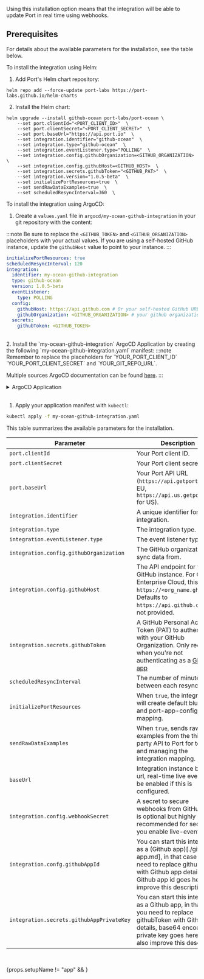 
<Tabs groupId="installation-methods" queryString="installation-methods">

<TabItem value="real-time-self-hosted" label="Kubernetes">

Using this installation option means that the integration will be able to update Port in real time using webhooks.

<h2>Prerequisites</h2>

<Prerequisites />

For details about the available parameters for the installation, see the table below.

<Tabs groupId="deploy" queryString="deploy">
<TabItem value="helm" label="Helm" default>
To install the integration using Helm:

1. Add Port's Helm chart repository:
```showLineNumbers
helm repo add --force-update port-labs https://port-labs.github.io/helm-charts
```
2. Install the Helm chart:
```showLineNumbers
helm upgrade --install github-ocean port-labs/port-ocean \
	--set port.clientId="<PORT_CLIENT_ID>"  \
	--set port.clientSecret="<PORT_CLIENT_SECRET>"  \
	--set port.baseUrl="https://api.port.io"  \
	--set integration.identifier="github-ocean"  \
	--set integration.type="github-ocean"  \
	--set integration.eventListener.type="POLLING"  \
	--set integration.config.githubOrganization=<GITHUB_ORGANIZATION>  \
	--set integration.config.githubHost=<GITHUB_HOST>  \
	--set integration.secrets.githubToken="<GITHUB_PAT>"  \
	--set integration.version="1.0.5-beta"  \
	--set initializePortResources=true  \
	--set sendRawDataExamples=true  \
	--set scheduledResyncInterval=360  \
```

<PortApiRegionTip/>

</TabItem>

<TabItem value="argocd" label="ArgoCD" default>
To install the integration using ArgoCD:

1. Create a `values.yaml` file in `argocd/my-ocean-github-integration` in your git repository with the content:

:::note
Be sure to replace the `<GITHUB_TOKEN>` and `<GITHUB_ORGANIZATION>` placeholders with your actual values. If you are using a self-hosted GitHub instance, update the `githubHost` value to point to your instance.
:::

```yaml showLineNumbers
initializePortResources: true
scheduledResyncInterval: 120
integration:
  identifier: my-ocean-github-integration
  type: github-ocean
  version: 1.0.5-beta
  eventListener:
    type: POLLING
  config:
    githubHost: https://api.github.com # Or your self-hosted GitHub URL
    githubOrganization: <GITHUB_ORGANIZATION> # your github organization, e.g port-labs
  secrets:
    githubToken: <GITHUB_TOKEN>
```

<br/>
2. Install the `my-ocean-github-integration` ArgoCD Application by creating the following `my-ocean-github-integration.yaml` manifest:
:::note
Remember to replace the placeholders for `YOUR_PORT_CLIENT_ID` `YOUR_PORT_CLIENT_SECRET` and `YOUR_GIT_REPO_URL`.

Multiple sources ArgoCD documentation can be found [here](https://argo-cd.readthedocs.io/en/stable/user-guide/multiple_sources/#helm-value-files-from-external-git-repository).
:::

<details>
  <summary>ArgoCD Application</summary>

```yaml showLineNumbers
apiVersion: argoproj.io/v1alpha1
kind: Application
metadata:
  name: my-ocean-github-integration
  namespace: argocd
spec:
  destination:
    namespace: my-ocean-github-integration
    server: https://kubernetes.default.svc
  project: default
  sources:
  - repoURL: 'https://port-labs.github.io/helm-charts/'
    chart: port-ocean
    targetRevision: 0.8.5
    helm:
      valueFiles:
      - $values/argocd/my-ocean-github-integration/values.yaml
      // highlight-start
      parameters:
        - name: port.clientId
          value: <YOUR_PORT_CLIENT_ID>
        - name: port.clientSecret
          value: <YOUR_PORT_CLIENT_SECRET>
        - name: port.baseUrl
          value: https://api.getport.io
  - repoURL: <YOUR_GIT_REPO_URL>
  // highlight-end
    targetRevision: main
    ref: values
  syncPolicy:
    automated:
      prune: true
      selfHeal: true
    syncOptions:
    - CreateNamespace=true
```

<PortApiRegionTip/>
</details>
<br/>

1. Apply your application manifest with `kubectl`:

```bash
kubectl apply -f my-ocean-github-integration.yaml
```

</TabItem>


</Tabs>

This table summarizes the available parameters for the installation.

| Parameter                               | Description                                                                                                             | Required |
| --------------------------------------- | ----------------------------------------------------------------------------------------------------------------------- | -------- |
| `port.clientId`                         | Your Port client ID.                                                                                                    | ✅       |
| `port.clientSecret`                     | Your Port client secret.                                                                                                | ✅       |
| `port.baseUrl`                          | Your Port API URL (`https://api.getport.io` for EU, `https://api.us.getport.io` for US).                                | ✅       |
| `integration.identifier`                | A unique identifier for your integration.                                                                               | ✅       |
| `integration.type`                      | The integration type.                                                                                                   | ✅       |
| `integration.eventListener.type`        | The event listener type.                                                                                                | ✅       |
| `integration.config.githubOrganization` | The GitHub organization to sync data from.                                                                              | ✅       |
| `integration.config.githubHost`         | The API endpoint for your GitHub instance. For GitHub Enterprise Cloud, this will be `https://<org_name.ghe.com>`. Defaults to `https://api.github.com` if not provided. | ❌  |
| `integration.secrets.githubToken`       | A GitHub Personal Access Token (PAT) to authenticate with your GitHub Organization. Only required when you're not authenticating as a [Github app](./github-app.md)             | ✅      |  
| `scheduledResyncInterval`               | The number of minutes between each resync.                                                                              | ❌       |
| `initializePortResources`               | When `true`, the integration will create default blueprints and port-app-config.yml mapping.                            | ❌       |
| `sendRawDataExamples`                   | When `true`, sends raw data examples from the third-party API to Port for testing and managing the integration mapping. | ❌       |
| `baseUrl`                               | Integration instance base url, real-time live events will be enabled if this is configured.                                          | ❌       |
| `integration.config.webhookSecret`         | A secret to secure webhooks from GitHub. This is optional but highly recommended for security if you enable live-events.                       |   ❌      |                                                                      
| `integration.confg.githubAppId`       | You can start this integration as a (Github app)[./github-app.md], in that case you need to replace githubToken with Github app details, Github app id goes here #AI! improve this description | ❌  |  
| `integration.secrets.githubAppPrivateKey`       | You can start this integration as a Github app, in that case you need to replace githubToken with Github app details, base64 encoded private key goes here #AI! also improve this description | ❌ |  

<br/>

<AdvancedConfig/>

</TabItem>

<TabItem value="docker" label="Docker" default>
    <DockerInstallMethod />
</TabItem>

{props.setupName != "app" && <TabItem value="one-time-ci" label="Scheduled (CI)">
<CiInstallMethod />
</TabItem>}
</Tabs>
